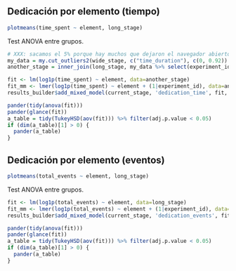 ## Dedicación por elemento (tiempo)

```r
plotmeans(time_spent ~ element, long_stage)
```

Test ANOVA entre grupos.

```r
# XXX: sacamos el 5% porque hay muchos que dejaron el navegador abierto y siguieron al día siguiente
my_data = my.cut_outliers2(wide_stage, c("time_duration"), c(0, 0.92))
another_stage = inner_join(long_stage, my_data %>% select(experiment_id))

fit <- lm(log1p(time_spent) ~ element, data=another_stage)
fit_mm <- lmer(log1p(time_spent) ~ element + (1|experiment_id), data=another_stage)
results_builder$add_mixed_model(current_stage, 'dedication_time', fit, fit_mm)

pander(tidy(anova(fit)))
pander(glance(fit))
a_table = tidy(TukeyHSD(aov(fit))) %>% filter(adj.p.value < 0.05)
if (dim(a_table)[1] > 0) {
  pander(a_table)
}
```

## Dedicación por elemento (eventos)

```r
plotmeans(total_events ~ element, long_stage)
```

Test ANOVA entre grupos.

```r
fit <- lm(log1p(total_events) ~ element, data=long_stage)
fit_mm <- lmer(log1p(total_events) ~ element + (1|experiment_id), data=long_stage)
results_builder$add_mixed_model(current_stage, 'dedication_events', fit, fit_mm)

pander(tidy(anova(fit)))
pander(glance(fit))
a_table = tidy(TukeyHSD(aov(fit))) %>% filter(adj.p.value < 0.05)
if (dim(a_table)[1] > 0) {
  pander(a_table)
}
```